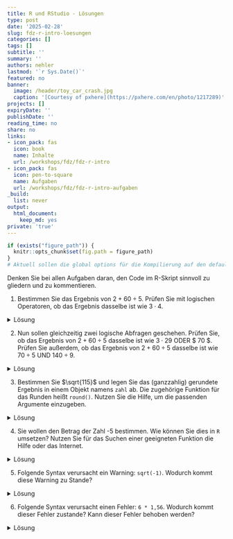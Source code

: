 ```yaml
---
title: R und RStudio - Lösungen
type: post
date: '2025-02-28'
slug: fdz-r-intro-loesungen
categories: []
tags: []
subtitle: ''
summary: ''
authors: nehler
lastmod: '`r Sys.Date()`'
featured: no
banner:
  image: /header/toy_car_crash.jpg
  caption: '[Courtesy of pxhere](https://pxhere.com/en/photo/1217289)'
projects: []
expiryDate: ''
publishDate: ''
reading_time: no
share: no
links:
- icon_pack: fas
  icon: book
  name: Inhalte
  url: /workshops/fdz/fdz-r-intro
- icon_pack: fas
  icon: pen-to-square
  name: Aufgaben
  url: /workshops/fdz/fdz-r-intro-aufgaben
_build:
  list: never
output:
  html_document:
    keep_md: yes
private: 'true'
---
```




```r
if (exists("figure_path")) {
  knitr::opts_chunk$set(fig.path = figure_path)
}
# Aktuell sollen die global options für die Kompilierung auf den default Einstellungen gelassen werden
```

Denken Sie bei allen Aufgaben daran, den Code im R-Skript sinnvoll zu gliedern und zu kommentieren.

1. Bestimmen Sie das Ergebnis von $2 + 60 \div 5$. Prüfen Sie mit logischen Operatoren, ob das Ergebnis dasselbe ist wie $3 \cdot 4$.

<details><summary>Lösung</summary>

Dieselben Rechenoperationen können in R durchgeführt werden. Hierbei ist zu beachten, dass die Rechenoperationen in der richtigen Reihenfolge durchgeführt werden. Bei der Lösung des Vergleichs kommen die logischen Operatoren `==` zum Einsatz, um zwei Rechenoperationen miteinander zu vergleichen. Hier muss besonders darauf geachtet werden, dass die Berechnung zuerst durchgeführt wird und dann der Vergleich stattfindet. Dies erreicht man, indem man die Berechnung in Klammern setzt.

```r
#### Aufgaben des Tutorials zur Einführung von RStudio und R ----
##### Aufgabe 1 -----
2 + 60 / 5 # Ausführung Rechenoperation
(2 + 60 / 5) == (3 * 4) # logischer Vergleich
```

</details>


2. Nun sollen gleichzeitig zwei logische Abfragen geschehen. Prüfen Sie, ob das Ergebnis von $2 + 60 \div 5$ dasselbe ist wie $3 \cdot 29$ ODER $ 70 \div 5$. Prüfen Sie außerdem, ob das Ergebnis von $2 + 60 \div 5$ dasselbe ist wie $70 \div 5$ UND $140 \div 9$.

<details><summary>Lösung</summary>

Die logischen Operatoren `|` und `&` können genutzt werden, um zwei logische Abfragen zu verknüpfen. Hierbei steht `|` für ein logisches ODER und `&` für ein logisches UND. Auch hier ist es wichtig, die Rechenoperationen in Klammern zu setzen, um die Reihenfolge der Berechnung zu gewährleisten. Insgesamt brauchen wir hier viele Klammern zur Sicherstellung der Reihenfolge.

```r
##### Aufgabe 2 -----
((2 + 60 / 5) == (3*29)) | ((2 + 60 / 5) == (70 / 5)) # logischer ODER Vergleich
((2 + 60 / 5) == (70 / 5)) & ((2 + 60 / 5) == (140 / 9)) # logischer UND Vergleich
```

</details>



3. Bestimmen Sie $\sqrt{115}$ und legen Sie das (ganzzahlig) gerundete Ergebnis in einem Objekt namens `zahl` ab. Die zugehörige Funktion für das Runden heißt `round()`. Nutzen Sie die Hilfe, um die passenden Argumente einzugeben.

<details><summary>Lösung</summary>

```r
##### Aufgabe 3 -----
zahl <- round(sqrt(115), digits = 0) # Berechnung und Rundung der Quadratwurzel von 115
```

</details>

4. Sie wollen den Betrag der Zahl -5 bestimmen. Wie können Sie dies in `R` umsetzen? Nutzen Sie für das Suchen einer geeigneten Funktion die Hilfe oder das Internet.

<details><summary>Lösung</summary>
Die einfachste Funktion zum Bestimmen des Betrags einer Zahl ist `abs()`. 

```r
##### Aufgabe 4 -----
abs(-5) # Berechnung des Betrags einer Zahl
```

</details>

5. Folgende Syntax verursacht ein Warning: `sqrt(-1)`. Wodurch kommt diese Warning zu Stande?

<details><summary>Lösung</summary>

```r
##### Aufgabe 5 -----
sqrt(-1)  # Betrachten der Warnung
```

Die Warnung entsteht, da die Quadratwurzel von negativen Zahlen in der reellen Zahlenmenge nicht definiert ist. Hier gibt R ähnlich wie im Tutorial aus, dass die Lösung `NaN` - also "Not a Number" ist.

</details>

6. Folgende Syntax verursacht einen Fehler: `6 * 1,56`. Wodurch kommt dieser Fehler zustande? Kann dieser Fehler behoben werden?

<details><summary>Lösung</summary>

```r
##### Aufgabe 6 -----
6 * 1,56    # Betrachten des Fehlers
```

In der Syntax wird fälschlicherweise das Komma als Dezimaltrennzeichen genutzt. Wenn man das Komma durch einen Punkt ersetzt, funktioniert die Syntax problemlos:

```r
6 * 1.56     # Korrekte Syntax
```

</details>

